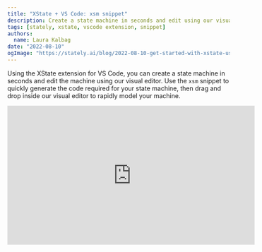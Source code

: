 ```yaml
---
title: "XState + VS Code: xsm snippet"
description: Create a state machine in seconds and edit using our visual editor.
tags: [stately, xstate, vscode extension, snippet]
authors:
  name: Laura Kalbag
date: "2022-08-10"
ogImage: "https://stately.ai/blog/2022-08-10-get-started-with-xstate-using-xsm-snippet.png"
---
```


Using the XState extension for VS Code, you can create a state machine in seconds and edit the machine using our visual editor. Use the `xsm` snippet to quickly generate the code required for your state machine, then drag and drop inside our visual editor to rapidly model your machine.

<iframe width="560" height="315" src="https://www.youtube-nocookie.com/embed/Gk3mdlqadYM?controls=0" title="YouTube video player" frameborder="0" allow="accelerometer; autoplay; clipboard-write; encrypted-media; gyroscope; picture-in-picture; web-share" allowfullscreen></iframe>